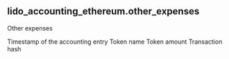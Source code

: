 ## lido_accounting_ethereum.other_expenses 
Other expenses

<ParamField path="period">
Timestamp of the accounting entry
</ParamField>
<ParamField path="token">
Token name
</ParamField>
<ParamField path="amount_token">
Token amount
</ParamField>
<ParamField path="evt_tx_hash,">
Transaction hash
</ParamField>
